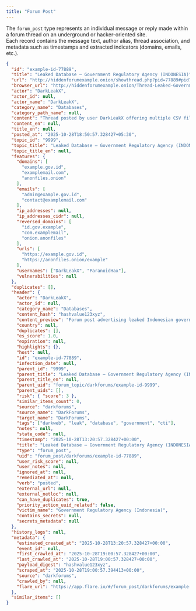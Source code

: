 ```yaml
---
title: "Forum Post"
---
```


The `forum_post` type represents an individual message or reply made within a forum thread on an underground or hacker-oriented site.  
Each record contains the message text, author alias, thread association, and metadata such as timestamps and extracted indicators (domains, emails, etc.).  

```json Example Content
{
  "id": "example-id-77889",
  "title": "Leaked Database – Government Regulatory Agency (INDONESIA)",
  "url": "http://hiddenforumexample.onion/showthread.php?pid=77889#pid77889",
  "browser_url": "http://hiddenforumexample.onion/Thread-Leaked-Government-Agency-Database",
  "actor": "DarkLeakX",
  "actor_id": null,
  "actor_name": "DarkLeakX",
  "category_name": "Databases",
  "category_path_name": null,
  "content": "Thread posted by user DarkLeakX offering multiple CSV files allegedly exfiltrated from a government nuclear regulatory body. The actor lists multiple database names and sample table filenames suggesting personnel and licensing data. The post includes redacted sample entries with identifiers and email addresses, indicating exposure of administrative and technical staff information. The dataset is hosted on an external anonymous file service (URL redacted) and mirrored through multiple onion links. Mentions of CSV exports such as 'users.csv', 'licenses.csv', and 'requests.csv' are included. The author claims to provide access upon contact or trade.",
  "content_en": null,
  "title_en": null,
  "posted_at": "2025-10-28T18:50:57.328427+05:30",
  "topic_id": "9999",
  "topic_title": "Leaked Database – Government Regulatory Agency (INDONESIA)",
  "topic_title_en": null,
  "features": {
    "domains": [
      "example.gov.id",
      "examplemail.com",
      "anonfiles.onion"
    ],
    "emails": [
      "admin@example.gov.id",
      "contact@examplemail.com"
    ],
    "ip_addresses": null,
    "ip_addresses_cidr": null,
    "reversed_domains": [
      "id.gov.example",
      "com.examplemail",
      "onion.anonfiles"
    ],
    "urls": [
      "https://example.gov.id",
      "https://anonfiles.onion/example"
    ],
    "usernames": ["DarkLeakX", "ParanoidHax"],
    "vulnerabilities": null
  },
  "duplicates": [],
  "header": {
    "actor": "DarkLeakX",
    "actor_id": null,
    "category_name": "Databases",
    "content_hash": "hashvalue123xyz",
    "content_preview": "Forum post advertising leaked Indonesian government database with multiple CSV exports and user data samples.",
    "country": null,
    "duplicates": [],
    "es_score": 1.0,
    "expiration": null,
    "highlights": {},
    "host": null,
    "id": "example-id-77889",
    "infection_date": null,
    "parent_id": "9999",
    "parent_title": "Leaked Database – Government Regulatory Agency (INDONESIA)",
    "parent_title_en": null,
    "parent_uid": "forum_topic/darkforums/example-id-9999",
    "parent_uids": [],
    "risk": { "score": 3 },
    "similar_items_count": 0,
    "source": "darkforums",
    "source_name": "DarkForums",
    "target_name": "DarkForums",
    "tags": ["darkweb", "leak", "database", "government", "cti"],
    "notes": null,
    "state_code": null,
    "timestamp": "2025-10-28T13:20:57.328427+00:00",
    "title": "Leaked Database – Government Regulatory Agency (INDONESIA)",
    "type": "forum_post",
    "uid": "forum_post/darkforums/example-id-77889",
    "user_risk_score": null,
    "user_notes": null,
    "ignored_at": null,
    "remediated_at": null,
    "verb": "posted",
    "external_url": null,
    "external_netloc": null,
    "can_have_duplicates": true,
    "priority_action_uuid_related": false,
    "victim_name": "Government Regulatory Agency (Indonesia)",
    "contains_secrets": null,
    "secrets_metadata": null
  },
  "history_logs": null,
  "metadata": {
    "estimated_created_at": "2025-10-28T13:20:57.328427+00:00",
    "event_id": null,
    "first_crawled_at": "2025-10-28T19:00:57.328427+00:00",
    "last_crawled_at": "2025-10-28T19:00:57.328427+00:00",
    "payload_digest": "hashvalue123xyz",
    "scraped_at": "2025-10-28T19:00:57.394413+00:00",
    "source": "darkforums",
    "crawled_by": null,
    "flare_url": "https://app.flare.io/#/forum_post/darkforums/example-id-77889"
  },
  "similar_items": []
}
```
